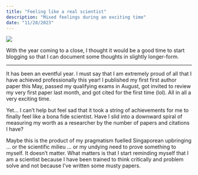 ```yaml
---
title: "Feeling like a real scientist"
description: "Mixed feelings during an exciting time"
date: "11/28/2023"
---
```


![](../images/coast.jpg){.preview-image}

With the year coming to a close, I thought it would be a good time to start blogging so that I can document some thoughts in slightly longer-form.

------------------------------------------------------------------------

It has been an eventful year. I must say that I am extremely proud of all that I have achieved professionally this year! I published my first first author paper this May, passed my qualifying exams in August, got invited to review my very first paper last month, and got cited for the first time (lol). All in all a very exciting time.

Yet... I can't help but feel sad that it took a string of achievements for me to finally feel like a bona fide scientist. Have I slid into a downward spiral of measuring my worth as a researcher by the number of papers and citations I have?

Maybe this is the product of my pragmatism fuelled Singaporean upbringing ... or the scientific milieu ... or my undying need to prove something to myself. It doesn't matter. What matters is that I start reminding myself that I am a scientist because I have been trained to think critically and problem solve and not because I've written some musty papers.